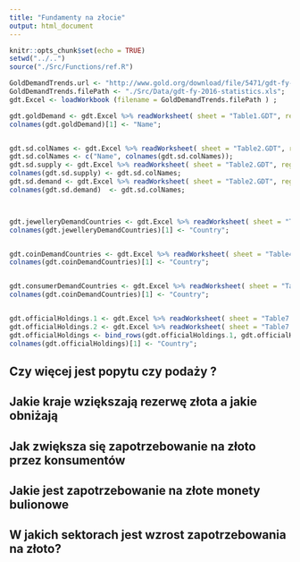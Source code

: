 ```yaml
---
title: "Fundamenty na złocie"
output: html_document
---
```


```r
knitr::opts_chunk$set(echo = TRUE)
setwd("../..")
source("./Src/Functions/ref.R")

GoldDemandTrends.url <- "http://www.gold.org/download/file/5471/gdt-fy-2016-statistics.xls";
GoldDemandTrends.filePath <- "./Src/Data/gdt-fy-2016-statistics.xls";
gdt.Excel <- loadWorkbook (filename = GoldDemandTrends.filePath ) ;

gdt.goldDemand <- gdt.Excel %>% readWorksheet( sheet = "Table1.GDT", region = "B5:I19");
colnames(gdt.goldDemand)[1] <- "Name";


gdt.sd.colNames <- gdt.Excel %>% readWorksheet( sheet = "Table2.GDT", region = "B5:I5") ;
gdt.sd.colNames <- c("Name", colnames(gdt.sd.colNames));
gdt.sd.supply <- gdt.Excel %>% readWorksheet( sheet = "Table2.GDT", region = "B6:I10");
colnames(gdt.sd.supply) <- gdt.sd.colNames;
gdt.sd.demand <- gdt.Excel %>% readWorksheet( sheet = "Table2.GDT", region = "B13:I22");
colnames(gdt.sd.demand)  <- gdt.sd.colNames;



gdt.jewelleryDemandCountries <- gdt.Excel %>% readWorksheet( sheet = "Table3.GDT", region = "B5:I45");
colnames(gdt.jewelleryDemandCountries)[1] <- "Country";


gdt.coinDemandCountries <- gdt.Excel %>% readWorksheet( sheet = "Table4.GDT", region = "B5:I45");
colnames(gdt.coinDemandCountries)[1] <- "Country";


gdt.consumerDemandCountries <- gdt.Excel %>% readWorksheet( sheet = "Table5.GDT", region = "B5:I45");
colnames(gdt.coinDemandCountries)[1] <- "Country";


gdt.officialHoldings.1 <- gdt.Excel %>% readWorksheet( sheet = "Table7.GDT", region = "C5:E25");
gdt.officialHoldings.2 <- gdt.Excel %>% readWorksheet( sheet = "Table7.GDT", region = "H5:J25");
gdt.officialHoldings <- bind_rows(gdt.officialHoldings.1, gdt.officialHoldings.2);
colnames(gdt.officialHoldings)[1] <- "Country";


```

## Czy więcej jest popytu czy podaży ?
## Jakie kraje wziększają rezerwę złota a jakie obniżają

## Jak zwiększa się zapotrzebowanie na złoto przez konsumentów

## Jakie jest zapotrzebowanie na złote monety bulionowe

## W jakich sektorach jest wzrost zapotrzebowania na złoto?



